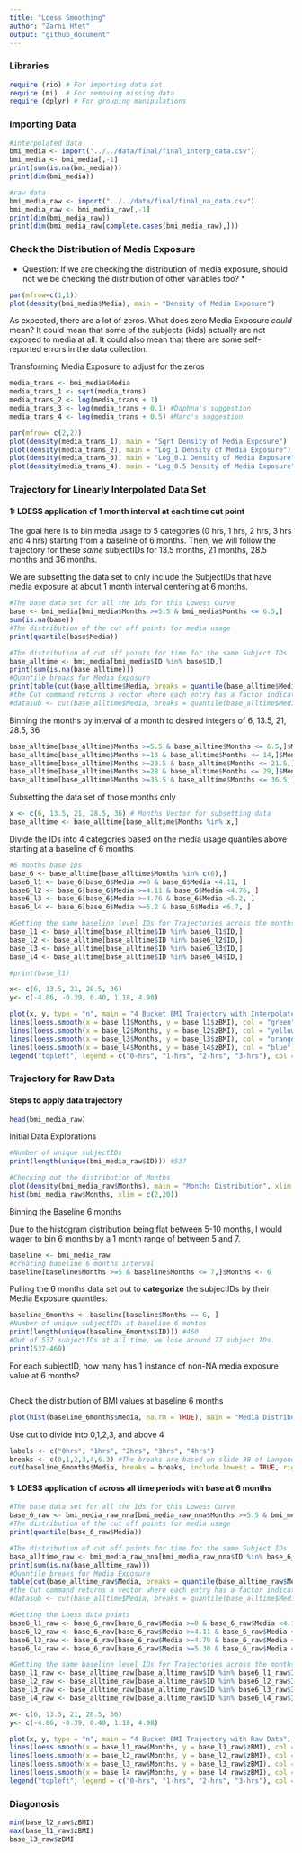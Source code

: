 ```yaml
---
title: "Loess Smoothing"
author: "Zarni Htet"
output: "github_document"
---
```


### Libraries
```r
require (rio) # For importing data set
require (mi)  # For removing missing data
require (dplyr) # For grouping manipulations
```

### Importing Data
```r
#interpolated data
bmi_media <- import("../../data/final/final_interp_data.csv")
bmi_media <- bmi_media[,-1]
print(sum(is.na(bmi_media)))
print(dim(bmi_media))
```

```r
#raw data
bmi_media_raw <- import("../../data/final/final_na_data.csv")
bmi_media_raw <- bmi_media_raw[,-1]
print(dim(bmi_media_raw))
print(dim(bmi_media_raw[complete.cases(bmi_media_raw),]))
```


### Check the Distribution of Media Exposure

* Question: If we are checking the distribution of media exposure, should not we be checking the distribution of other variables too? *

```r
par(mfrow=c(1,1))
plot(density(bmi_media$Media), main = "Density of Media Exposure")
```
As expected, there are a lot of zeros. What does zero Media Exposure *could* mean? It could mean that some of the subjects (kids) actually are not exposed to media at all. It could also mean that there are some self-reported errors in the data collection.

Transforming Media Exposure to adjust for the zeros 
```r
media_trans <- bmi_media$Media
media_trans_1 <- sqrt(media_trans)
media_trans_2 <- log(media_trans + 1)
media_trans_3 <- log(media_trans + 0.1) #Daphna's suggestion
media_trans_4 <- log(media_trans + 0.5) #Marc's suggestion
```

```r
par(mfrow= c(2,2))
plot(density(media_trans_1), main = "Sqrt Density of Media Exposure")
plot(density(media_trans_2), main = "Log_1 Density of Media Exposure")
plot(density(media_trans_3), main = "Log_0.1 Density of Media Exposure")
plot(density(media_trans_4), main = "Log_0.5 Density of Media Exposure")
```






### Trajectory for Linearly Interpolated Data Set

#### 1: LOESS application of 1 month interval at each time cut point

The goal here is to bin media usage to 5 categories (0 hrs, 1 hrs, 2 hrs, 3 hrs and 4 hrs) starting from a baseline of 6 months. Then, we will follow the trajectory for these *same* subjectIDs for 13.5 months, 21 months, 28.5 months and 36 months.


We are subsetting the data set to only include the SubjectIDs that have media exposure at about 1 month interval
centering at 6 months.

```r
#The base data set for all the Ids for this Lowess Curve
base <- bmi_media[bmi_media$Months >=5.5 & bmi_media$Months <= 6.5,]
sum(is.na(base))
#The distribution of the cut off points for media usage
print(quantile(base$Media))
```

```r
#The distribution of cut off points for time for the same Subject IDs
base_alltime <- bmi_media[bmi_media$ID %in% base$ID,]
print(sum(is.na(base_alltime)))
#Quantile breaks for Media Exposure
print(table(cut(base_alltime$Media, breaks = quantile(base_alltime$Media))))
#the Cut command returns a vector where each entry has a factor indicator of what quantile it belongs to 
#datasub <- cut(base_alltime$Media, breaks = quantile(base_alltime$Media), include.lowest = TRUE)
```

Binning the months by interval of a month to desired integers of 6, 13.5, 21, 28.5, 36

```r
base_alltime[base_alltime$Months >=5.5 & base_alltime$Months <= 6.5,]$Months <-6
base_alltime[base_alltime$Months >=13 & base_alltime$Months <= 14,]$Months <-13.5
base_alltime[base_alltime$Months >=20.5 & base_alltime$Months <= 21.5,]$Months <-21
base_alltime[base_alltime$Months >=28 & base_alltime$Months <= 29,]$Months <-28.5
base_alltime[base_alltime$Months >=35.5 & base_alltime$Months <= 36.5,]$Months <-36
```

Subsetting the data set of those months only

```r
x <- c(6, 13.5, 21, 28.5, 36) # Months Vector for subsetting data
base_alltime <- base_alltime[base_alltime$Months %in% x,]
```

Divide the IDs into 4 categories based on the media usage quantiles above starting at a baseline of 6 months

```r
#6 months base IDs
base_6 <- base_alltime[base_alltime$Months %in% c(6),]
base6_l1 <- base_6[base_6$Media >=0 & base_6$Media <4.11, ]
base6_l2 <- base_6[base_6$Media >=4.11 & base_6$Media <4.76, ]
base6_l3 <- base_6[base_6$Media >=4.76 & base_6$Media <5.2, ]
base6_l4 <- base_6[base_6$Media >=5.2 & base_6$Media <6.7, ]
```

```r
#Getting the same baseline level IDs for Trajectories across the months
base_l1 <- base_alltime[base_alltime$ID %in% base6_l1$ID,]
base_l2 <- base_alltime[base_alltime$ID %in% base6_l2$ID,]
base_l3 <- base_alltime[base_alltime$ID %in% base6_l3$ID,]
base_l4 <- base_alltime[base_alltime$ID %in% base6_l4$ID,]

#print(base_l1)

x<- c(6, 13.5, 21, 28.5, 36)
y<- c(-4.86, -0.39, 0.40, 1.18, 4.98)

plot(x, y, type = "n", main = "4 Bucket BMI Trajectory with Interpolated Data", ylim = c(0,2))
lines(loess.smooth(x = base_l1$Months, y = base_l1$zBMI), col = "green")
lines(loess.smooth(x = base_l2$Months, y = base_l2$zBMI), col = "yellow")
lines(loess.smooth(x = base_l3$Months, y = base_l3$zBMI), col = "orange")
lines(loess.smooth(x = base_l4$Months, y = base_l4$zBMI), col = "blue")
legend("topleft", legend = c("0-hrs", "1-hrs", "2-hrs", "3-hrs"), col = c("green", "yellow", "red","blue"), lty = 1, cex = 0.8)
```



### Trajectory for Raw Data

#### Steps to apply data trajectory

```r
head(bmi_media_raw)
```

Initial Data Explorations

```r
#Number of unique subjectIDs
print(length(unique(bmi_media_raw$ID))) #537
```

```r
#Checking out the distribution of Months
plot(density(bmi_media_raw$Months), main = "Months Distribution", xlim = c(4,8))
hist(bmi_media_raw$Months, xlim = c(2,20))
```

Binning the Baseline 6 months

Due to the histogram distribution being flat between 5-10 months, I would wager to bin 6 months by a 1 month range of between 5 and 7.

```r
baseline <- bmi_media_raw
#creating baseline 6 months interval
baseline[baseline$Months >=5 & baseline$Months <= 7,]$Months <- 6
```

Pulling the 6 months data set out to **categorize** the subjectIDs by their Media Exposure quantiles.

```r
baseline_6months <- baseline[baseline$Months == 6, ]
#Number of unique subjectIDs at baseline 6 months
print(length(unique(baseline_6months$ID))) #460
#Out of 537 subjectIDs at all time, we lose around 77 subject IDs.
print(537-460) 
```

For each subjectID, how many has 1 instance of non-NA media exposure value at 6 months?

```r

```


Check the distribution of BMI values at baseline 6 months

```r
plot(hist(baseline_6months$Media, na.rm = TRUE), main = "Media Distribution at 6 months")
```

Use cut to divide into 0,1,2,3, and above 4
```r
labels <- c("0hrs", "1hrs", "2hrs", "3hrs", "4hrs")
breaks <- c(0,1,2,3,4,6.3) #The breaks are based on slide 38 of Langone Hospital presentation with the maximum BMI hours being the end point.
cut(baseline_6months$Media, breaks = breaks, include.lowest = TRUE, right = FALSE)

```






#### 1: LOESS application of across all time periods with base at 6 months

```r
#The base data set for all the Ids for this Lowess Curve
base_6_raw <- bmi_media_raw_nna[bmi_media_raw_nna$Months >=5.5 & bmi_media_raw_nna$Months <= 6.5,]
#The distribution of the cut off points for media usage
print(quantile(base_6_raw$Media))
```

```r
#The distribution of cut off points for time for the same Subject IDs
base_alltime_raw <- bmi_media_raw_nna[bmi_media_raw_nna$ID %in% base_6_raw$ID,]
print(sum(is.na(base_alltime_raw)))
#Quantile breaks for Media Exposure
table(cut(base_alltime_raw$Media, breaks = quantile(base_alltime_raw$Media)))
#the Cut command returns a vector where each entry has a factor indicator of what quantile it belongs to 
#datasub <- cut(base_alltime$Media, breaks = quantile(base_alltime$Media), include.lowest = TRUE)
```

```r
#Getting the Loess data points
base6_l1_raw <- base_6_raw[base_6_raw$Media >=0 & base_6_raw$Media <4.11, ]
base6_l2_raw <- base_6_raw[base_6_raw$Media >=4.11 & base_6_raw$Media <4.79, ]
base6_l3_raw <- base_6_raw[base_6_raw$Media >=4.79 & base_6_raw$Media <5.30, ]
base6_l4_raw <- base_6_raw[base_6_raw$Media >=5.30 & base_6_raw$Media <6.24, ]
```

```r
#Getting the same baseline level IDs for Trajectories across the months
base_l1_raw <- base_alltime_raw[base_alltime_raw$ID %in% base6_l1_raw$ID,] #everything is at 6 months
base_l2_raw <- base_alltime_raw[base_alltime_raw$ID %in% base6_l2_raw$ID,]
base_l3_raw <- base_alltime_raw[base_alltime_raw$ID %in% base6_l3_raw$ID,]
base_l4_raw <- base_alltime_raw[base_alltime_raw$ID %in% base6_l4_raw$ID,]
```


```r
x<- c(6, 13.5, 21, 28.5, 36)
y<- c(-4.86, -0.39, 0.40, 1.18, 4.98)

plot(x, y, type = "n", main = "4 Bucket BMI Trajectory with Raw Data", ylim = c(-10,10))
lines(loess.smooth(x = base_l1_raw$Months, y = base_l1_raw$zBMI), col = "green")
lines(loess.smooth(x = base_l2_raw$Months, y = base_l2_raw$zBMI), col = "yellow")
lines(loess.smooth(x = base_l3_raw$Months, y = base_l3_raw$zBMI), col = "orange")
lines(loess.smooth(x = base_l4_raw$Months, y = base_l4_raw$zBMI), col = "blue")
legend("topleft", legend = c("0-hrs", "1-hrs", "2-hrs", "3-hrs"), col = c("green", "yellow", "red","blue"), lty = 1, cex = 0.8)
```

### Diagonosis

```r

min(base_l2_raw$zBMI)
max(base_l1_raw$zBMI)
base_l3_raw$zBMI

```


<!-- ## IGNORE CODE BELOW -->

<!-- #### 2: LOESS application of 1 month interval at each time cut point with base at 6 months -->

<!-- The goal here is to bin media usage to 5 categories (0 hrs, 1 hrs, 2 hrs, 3 hrs and 4 hrs) starting from a baseline of 6 months. Then, we will follow the same trajectory for these *same* subjectIDs for 13.5 months, 21 months, 28.5 months and 36 months. -->

<!-- **The Time Conversion** -->

<!-- #### Question to Marc -->

<!-- *Do you want me to exponetiate? It would blow up the current range of Hrs we have from 0-7. -->
<!-- The Log would bring in negative values.* -->
<!-- ```{r} -->


<!-- ``` -->


<!-- We are subsetting the data set to only include the SubjectIDs that have media exposure at about 1 month interval -->
<!-- centering at 6 months. -->

<!-- ```{r} -->
<!-- #The base data set for all the Ids for this Lowess Curve -->
<!-- base_raw <- bmi_media_raw_nna[bmi_media_raw_nna$Months >=5.5 & bmi_media_raw_nna$Months <= 6.5,] -->
<!-- #The distribution of the cut off points for media usage -->
<!-- print(quantile(base_raw$Media)) -->
<!-- ``` -->

<!-- ```{r} -->
<!-- #The distribution of cut off points for time for the same Subject IDs -->
<!-- base_alltime_raw <- bmi_media_raw_nna[bmi_media_raw_nna$ID %in% base_raw$ID,] -->
<!-- print(sum(is.na(base_alltime_raw))) -->
<!-- #Quantile breaks for Media Exposure -->
<!-- table(cut(base_alltime_raw$Media, breaks = quantile(base_alltime_raw$Media))) -->
<!-- #the Cut command returns a vector where each entry has a factor indicator of what quantile it belongs to  -->
<!-- #datasub <- cut(base_alltime$Media, breaks = quantile(base_alltime$Media), include.lowest = TRUE) -->
<!-- ``` -->

<!-- Binning the months by interval of a month to desired integers of 6, 13.5, 21, 28.5, 36 -->

<!-- ```{r} -->
<!-- base_alltime_raw[base_alltime_raw$Months >=5.5 & base_alltime_raw$Months <= 6.5,]$Months <-6 -->
<!-- base_alltime_raw[base_alltime_raw$Months >=13 & base_alltime_raw$Months <= 14,]$Months <-13.5 -->
<!-- #Data interval has to be widened for the month centered around 21 to 3 month interval -->
<!-- base_alltime_raw[base_alltime_raw$Months >=18.5 & base_alltime_raw$Months <= 23.5,]$Months <-21 -->
<!-- base_alltime_raw[base_alltime_raw$Months >=28 & base_alltime_raw$Months <= 29,]$Months <-28.5 -->
<!-- base_alltime_raw[base_alltime_raw$Months >=35.5 & base_alltime_raw$Months <= 36.5,]$Months <-36 -->
<!-- ``` -->

<!-- Subsetting the data set of those months only -->

<!-- ```{r} -->
<!-- x <- c(6, 13.5, 21, 28.5, 36) # Months Vector for subsetting data -->
<!-- base_alltime_raw <- base_alltime_raw[base_alltime_raw$Months %in% x,] -->
<!-- ``` -->

<!-- Divide the IDs into 4 categories based on Media usage quantile above starting at base like of 6 months. -->
<!-- The quantile cuts in raw data are **different** from the quantile cuts of interpolated data which is to be expected.  -->

<!-- ```{r} -->
<!-- #6 months base IDs -->
<!-- base_6_raw <- base_alltime_raw[base_alltime_raw$Months %in% c(6),] -->
<!-- base6_l1_raw <- base_6_raw[base_6_raw$Media >=0 & base_6_raw$Media <4.11, ] -->
<!-- base6_l2_raw <- base_6_raw[base_6_raw$Media >=4.11 & base_6_raw$Media <4.8, ] -->
<!-- base6_l3_raw <- base_6_raw[base_6_raw$Media >=4.8 & base_6_raw$Media <5.28, ] -->
<!-- base6_l4_raw <- base_6_raw[base_6_raw$Media >=5.28 & base_6_raw$Media <6.24, ] -->
<!-- ``` -->

<!-- ```{r} -->
<!-- #Getting the same baseline level IDs for Trajectories across the months -->
<!-- base_l1_raw <- base_alltime_raw[base_alltime_raw$ID %in% base6_l1_raw$ID,] -->
<!-- base_l2_raw <- base_alltime_raw[base_alltime_raw$ID %in% base6_l2_raw$ID,] -->
<!-- base_l3_raw <- base_alltime_raw[base_alltime_raw$ID %in% base6_l3_raw$ID,] -->
<!-- base_l4_raw <- base_alltime_raw[base_alltime_raw$ID %in% base6_l4_raw$ID,] -->

<!-- x<- c(6, 13.5, 21, 28.5, 36) -->
<!-- y<- c(-4.86, -0.39, 0.40, 1.18, 4.98) -->

<!-- plot(x, y, type = "n", main = "4 Bucket BMI Trajectory with Raw Data", ylim = c(-1.0,10.0)) -->
<!-- lines(loess.smooth(x = base_l1_raw$Months, y = base_l1_raw$zBMI), col = "green") -->
<!-- lines(loess.smooth(x = base_l2_raw$Months, y = base_l2_raw$zBMI), col = "yellow") -->
<!-- lines(loess.smooth(x = base_l3_raw$Months, y = base_l3_raw$zBMI), col = "orange") -->
<!-- lines(loess.smooth(x = base_l4_raw$Months, y = base_l4_raw$zBMI), col = "blue") -->
<!-- legend("topleft", legend = c("0-hrs", "1-hrs", "2-hrs", "3-hrs"), col = c("green", "yellow", "red","blue"), lty = 1, cex = 0.8) -->
<!-- ``` -->




